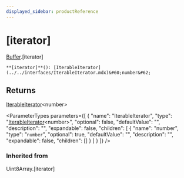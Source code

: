 ```yaml
---
displayed_sidebar: productReference
---
```



# [iterator]

[Buffer](../../interfaces/Buffer.mdx).[iterator]

`**[iterator]**(): [IterableIterator](../../interfaces/IterableIterator.mdx)&#60;number&#62;`

## Returns

[IterableIterator](../../interfaces/IterableIterator.mdx)&#60;number&#62;

<ParameterTypes parameters={[
  {
    "name": "IterableIterator",
    "type": "[IterableIterator](../../interfaces/IterableIterator.mdx)&#60;number&#62;",
    "optional": false,
    "defaultValue": "",
    "description": "",
    "expandable": false,
    "children": [
      {
        "name": "number",
        "type": "`number`",
        "optional": true,
        "defaultValue": "",
        "description": "",
        "expandable": false,
        "children": []
      }
    ]
  }
]} />

### Inherited from

Uint8Array.[iterator]
